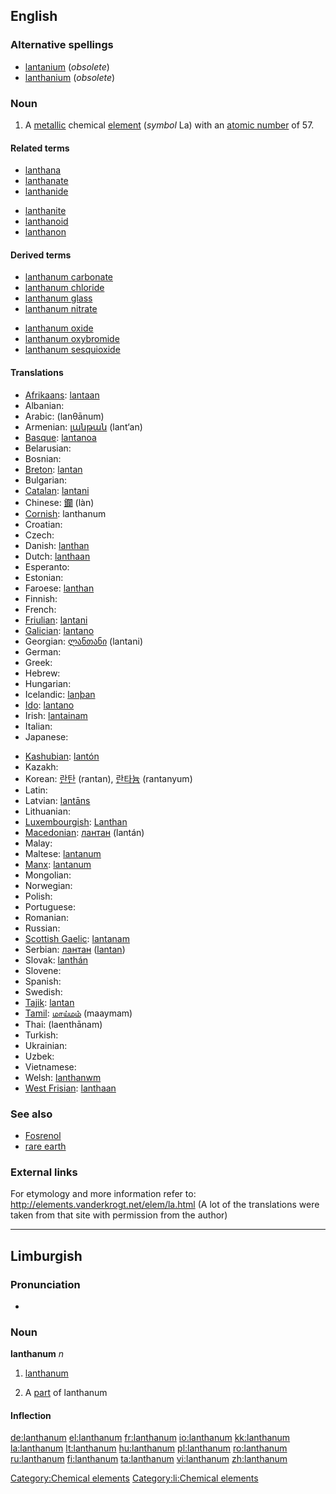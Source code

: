 {{wikipedia}}
==English==

{{elements|La|barium|Ba|cerium|Ce}}

===Alternative spellings===
* [[lantanium]] (''obsolete'')
* [[lanthanium]] (''obsolete'')

===Noun===
{{en-noun|-}}

# A [[metallic]] chemical [[element]] (''symbol'' La) with an [[atomic number]] of 57.

====Related terms====
{{rel-top|terms related to lanthanum}}
* [[lanthana]]
* [[lanthanate]]
* [[lanthanide]]
{{rel-mid}}
* [[lanthanite]]
* [[lanthanoid]]
* [[lanthanon]]
{{rel-bottom}}

====Derived terms====
{{rel-top|terms derived from lanthanum}}
* [[lanthanum carbonate]]
* [[lanthanum chloride]]
* [[lanthanum glass]]
* [[lanthanum nitrate]]
{{rel-mid}}
* [[lanthanum oxide]]
* [[lanthanum oxybromide]]
* [[lanthanum sesquioxide]]
{{rel-bottom}}

====Translations====
{{trans-top|metallic element}}
* [[Afrikaans]]: [[lantaan]]
* Albanian: {{t-|sq|lantan|xs=Albanian}}
* Arabic: {{Arab|[[لنثانوم]]}} (lanθānum) {{m}}
* Armenian: [[լանթան]] (lant‘an)
* [[Basque]]: [[lantanoa]]
* Belarusian: {{t-|be|лантан|m|tr=lantán|sc=Cyrl|xs=Belarusian}}
* Bosnian: {{t-|bs|lantan}}
* [[Breton]]: [[lantan]]
* Bulgarian: {{t-|bg|лантан|m|tr=lantán|sc=Cyrl}}
* [[Catalan]]: [[lantani]]
* Chinese: [[鑭]] (làn)
* [[Cornish]]: lanthanum
* Croatian: {{t-|hr|lantan}}
* Czech: {{t+|cs|lanthan}}
* Danish: [[lanthan]]
* Dutch: [[lanthaan]] {{n}}
* Esperanto: {{t-|eo|lantano|xs=Esperanto}}
* Estonian: {{t-|et|lantaan}}
* Faroese: [[lanthan]]
* Finnish: {{t+|fi|lantaani}}
* French: {{t+|fr|lanthane|m}}
* [[Friulian]]: [[lantani]]
* [[Galician]]: [[lantano]]
* Georgian: [[ლანთანი]] (lantani)
* German: {{t+|de|Lanthan|n}}
* Greek: {{t+|el|λανθάνιο|n|tr=lanthánio|sc=Grek}}
* Hebrew: {{t+|he|לנתן|tr=lantán|sc=Hebr}}
* Hungarian: {{t+|hu|lantán}}
* Icelandic: [[lanþan]]
* [[Ido]]: [[lantano]]
* Irish: [[lantainam]]
* Italian: {{t+|it|lantanio|m}}
* Japanese: {{t+|ja|ランタン|tr=rantan|sc=Jpan}}
{{trans-mid}}
* [[Kashubian]]: [[lantón]]
* Kazakh: {{t-|kk|лантан|tr=lantan|sc=Cyrl|xs=Kazakh}}
* Korean: [[란탄]] (rantan), [[란타늄]] (rantanyum)
* Latin: {{t+|la|lanthanum}}
* Latvian: [[lantāns]]
* Lithuanian: {{t+|lt|lantanas|xs=Lithuanian}}
* [[Luxembourgish]]: [[Lanthan]]
* [[Macedonian]]: [[лантан]] (lantán) {{m}}
* Malay: {{t-|ms|lanthanum|xs=Malay}}
* Maltese: [[lantanum]]
* [[Manx]]: [[lantanum]]
* Mongolian: {{t-|mn|лантан|tr=lantan|sc=Cyrl|xs=Mongolian}}
* Norwegian: {{t-|no|lantan}}
* Polish: {{t+|pl|lantan|m}}
* Portuguese: {{t+|pt|lantânio|m}}
* Romanian: {{t+|ro|lantan|n}}
* Russian: {{t+|ru|лантан|m|tr=lantán|sc=Cyrl}}
* [[Scottish Gaelic]]: [[lantanam]]
* Serbian: [[лантан]] ([[lantan]]) {{m}}
* Slovak: [[lanthán]]
* Slovene: {{t+|sl|lantan}}
* Spanish: {{t+|es|lantano|m}}
* Swedish: {{t+|sv|lantan}}
* [[Tajik]]: [[lantan]]
* [[Tamil]]: [[மாய்மம்]] (maaymam)
* Thai: {{Thai|[[แลนทานัม]]}} (laenthānam)
* Turkish: {{t+|tr|lantan}}
* Ukrainian: {{t-|uk|лантан|m|tr=lantán|sc=Cyrl|xs=Ukrainian}}
* Uzbek: {{t-|uz|лантан|tr=lantan|sc=Cyrl|xs=Uzbek}}
* Vietnamese: {{t-|vi|lantan|xs=Vietnamese}}
* Welsh: [[lanthanwm]]
* [[West Frisian]]: [[lanthaan]]
{{trans-bottom}}

===See also===
* [[Fosrenol]]
* [[rare earth]]

===External links===
For etymology and more information refer to:
http://elements.vanderkrogt.net/elem/la.html
(A lot of the translations were taken from that site with permission from the author)

----

==Limburgish==

===Pronunciation===
* {{IPA|[lɑ˧nˈðaː˨nɔ˧m]|lang=li}}

===Noun===
'''lanthanum''' ''n''

# {{uncountable|lang=li}} [[lanthanum#English|lanthanum]]
# A [[part]] of lanthanum

====Inflection====
{{li-noun-um|lanthan}}

[[Category:Chemical elements]]
[[Category:li:Chemical elements]]

[[de:lanthanum]]
[[el:lanthanum]]
[[fr:lanthanum]]
[[io:lanthanum]]
[[kk:lanthanum]]
[[la:lanthanum]]
[[lt:lanthanum]]
[[hu:lanthanum]]
[[pl:lanthanum]]
[[ro:lanthanum]]
[[ru:lanthanum]]
[[fi:lanthanum]]
[[ta:lanthanum]]
[[vi:lanthanum]]
[[zh:lanthanum]]